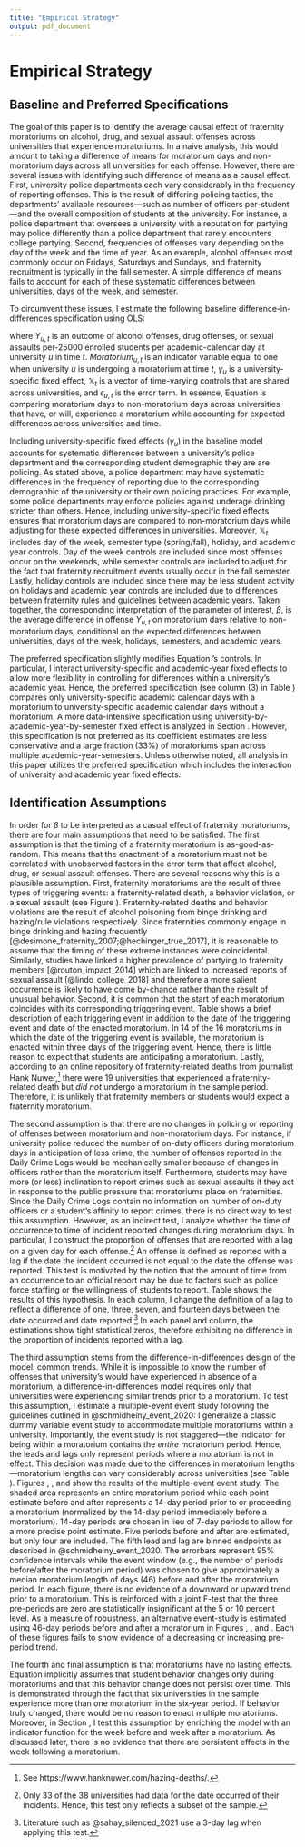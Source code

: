 ```yaml
---
title: "Empirical Strategy"
output: pdf_document
---
```


# Empirical Strategy \label{section:strategy}

## Baseline and Preferred Specifications

The goal of this paper is to identify the average causal effect of fraternity moratoriums on alcohol, drug, and sexual assault offenses across universities that experience moratoriums. In a naive analysis, this would amount to taking a difference of means for moratorium days and non-moratorium days across all universities for each offense. However, there are several issues with identifying such difference of means as a causal effect. First, university police departments each vary considerably in the frequency of reporting offenses. This is the result of differing policing tactics, the departments' available resources—such as number of officers per-student—and the overall composition of students at the university. For instance, a police department that oversees a university with a reputation for partying may police differently than a police department that rarely encounters college partying. Second, frequencies of offenses vary depending on the day of the week and the time of year. As an example, alcohol offenses most commonly occur on Fridays, Saturdays and Sundays, and fraternity recruitment is typically in the fall semester. A simple difference of means fails to account for each of these systematic differences between universities, days of the week, and semester. 

To circumvent these issues, I estimate the following baseline difference-in-differences specification using OLS:

\begin{equation}\label{main_model}
Y_{u,t} = \beta Moratorium_{u,t}  + \gamma_{u} + \lambda \mathbb{X}_{t} + \epsilon_{u,t}
\end{equation}

where $Y_{u,t}$ is an outcome of alcohol offenses, drug offenses, or sexual assaults per-25000 enrolled students per academic-calendar day at university $u$ in time $t$. $Moratorium_{u,t}$ is an indicator variable equal to one when university $u$ is undergoing a moratorium at time $t$, $\gamma_u$ is a university-specific fixed effect, $\mathbb{X}_t$ is a vector of time-varying controls that are shared across universities, and $\epsilon_{u,t}$ is the error term. In essence, Equation \ref{main_model} is comparing moratorium days to non-moratorium days across universities that have, or will, experience a moratorium while accounting for expected differences across universities and time.

Including university-specific fixed effects ($\gamma_u$) in the baseline model accounts for systematic differences between a university's police department and the corresponding student demographic they are are policing. As stated above, a police department may have systematic differences in the frequency of reporting due to the corresponding demographic of the university or their own policing practices. For example, some police departments may enforce policies against underage drinking stricter than others. Hence, including university-specific fixed effects ensures that moratorium days are compared to non-moratorium days while adjusting for these expected differences in universities. Moreover, $\mathbb{X}_{t}$ includes day of the week, semester type (spring/fall), holiday, and academic year controls. Day of the week controls are included since most offenses occur on the weekends, while semester controls are included to adjust for the fact that fraternity recruitment events usually occur in the fall semester. Lastly, holiday controls are included since there may be less student activity on holidays and academic year controls are included due to differences between fraternity rules and guidelines between academic years. Taken together, the corresponding interpretation of the parameter of interest, $\beta$, is the average difference in offense $Y_{u,t}$ on moratorium days relative to non-moratorium days, conditional on the expected differences between universities, days of the week, holidays, semesters, and academic years. 

The preferred specification slightly modifies Equation \ref{main_model}'s controls. In particular, I interact university-specific and academic-year fixed effects to allow more flexibility in controlling for differences within a university's academic year. Hence, the preferred specification (see column (3) in Table \ref{results}) compares only university-specific academic calendar days with a moratorium to university-specific academic calendar days without a moratorium. A more data-intensive specification using university-by-academic-year-by-semester fixed effect is analyzed in Section \ref{section:results}. However, this specification is not preferred as its coefficient estimates are less conservative and a large fraction (33%) of moratoriums span across multiple academic-year-semesters. Unless otherwise noted, all analysis in this paper utilizes the preferred specification which includes the interaction of university and academic year fixed effects. 

## Identification Assumptions

In order for $\beta$ to be interpreted as a casual effect of fraternity moratoriums, there are four main assumptions that need to be satisfied. The first assumption is that the timing of a fraternity moratorium is as-good-as-random. This means that the enactment of a moratorium must not be correlated with unobserved factors in the error term that affect alcohol, drug, or sexual assault offenses. There are several reasons why this is a plausible assumption. First, fraternity moratoriums are the result of three types of triggering events: a fraternity-related death, a behavior violation, or a sexual assault (see Figure \ref{trigger_plot}). Fraternity-related deaths and behavior violations are the result of alcohol poisoning from binge drinking and hazing/rule violations respectively. Since fraternities commonly engage in binge drinking and hazing frequently [@desimone_fraternity_2007;@hechinger_true_2017], it is reasonable to assume that the timing of these extreme instances were coincidental. Similarly, studies have linked a higher prevalence of partying to fraternity members [@routon_impact_2014] which are linked to increased reports of sexual assault [@lindo_college_2018] and therefore a more salient occurrence is likely to have come by-chance rather than the result of unusual behavior. Second, it is common that the start of each moratorium coincides with its corresponding triggering event. Table \ref{reasons_table} shows a brief description of each triggering event in addition to the date of the triggering event and date of the enacted moratorium. In 14 of the 16 moratoriums in which the date of the triggering event is available, the moratorium is enacted within three days of the triggering event. Hence, there is little reason to expect that students are anticipating a moratorium. Lastly, according to an online repository of fraternity-related deaths from journalist Hank Nuwer,^[See https://www.hanknuwer.com/hazing-deaths/.] there were 19 universities that experienced a fraternity-related death but *did not* undergo a moratorium in the sample period. Therefore, it is unlikely that fraternity members or students would expect a fraternity moratorium.


The second assumption is that there are no changes in policing or reporting of offenses between moratorium and non-moratorium days. For instance, if university police reduced the number of on-duty officers during moratorium days in anticipation of less crime, the number of offenses reported in the Daily Crime Logs would be mechanically smaller because of changes in officers rather than the moratorium itself. Furthermore, students may have more (or less) inclination to report crimes such as sexual assaults if they act in response to the public pressure that moratoriums place on fraternities.  Since the Daily Crime Logs contain no information on number of on-duty officers or a student's affinity to report crimes, there is no direct way to test this assumption. However, as an indirect test, I analyze whether the time of occurrence to time of incident reported changes during moratorium days. In particular, I construct the proportion of offenses that are reported with a lag on a given day for each offense.^[Only 33 of the 38 universities had data for the date occurred of their incidents. Hence, this test only reflects a subset of the sample.] An offense is defined as reported with a lag if the date the incident occurred is not equal to the date the offense was reported. This test is motivated by the notion that the amount of time from an occurrence to an official report may be due to factors such as police force staffing or the willingness of students to report. Table \ref{reporting_table} shows the results of this hypothesis. In each column, I change the definition of a lag to reflect a difference of one, three, seven, and fourteen days between the date occurred and date reported.^[Literature such as @sahay_silenced_2021 use a 3-day lag when applying this test.] In each panel and column, the estimations show tight statistical zeros, therefore exhibiting no difference in the proportion of incidents reported with a lag. 

The third assumption stems from the difference-in-differences design of the model: common trends. While it is impossible to know the number of offenses that university's would have experienced in absence of a moratorium, a difference-in-differences model requires only that universities were experiencing similar trends prior to a moratorium. To test this assumption, I estimate a multiple-event event study following the guidelines outlined in @schmidheiny_event_2020: I generalize a classic dummy variable event study to accommodate multiple moratoriums within a university. Importantly, the event study is not staggered—the indicator for being within a moratorium contains the *entire* moratorium period. Hence, the leads and lags only represent periods where a moratorium is not in effect. This decision was made due to the differences in moratorium lengths—moratorium lengths can vary considerably across universities (see Table \ref{summary_stats}). Figures \ref{es_alc}, \ref{es_drug}, and \ref{es_sex} show the results of the multiple-event event study. The shaded area represents an entire moratorium period while each point estimate before and after represents a 14-day period prior to or proceeding a moratorium (normalized by the 14-day period immediately before a moratorium). 14-day periods are chosen in lieu of 7-day periods to allow for a more precise point estimate. Five periods before and after are estimated, but only four are included. The fifth lead and lag are binned endpoints as described in @schmidheiny_event_2020. The errorbars represent 95% confidence intervals while the event window (e.g., the number of periods before/after the moratorium period) was chosen to give approximately a median moratorium length of days (46) before and after the moratorium period. In each figure, there is no evidence of a downward or upward trend prior to a moratorium. This is reinforced with a joint F-test that the three pre-periods are zero are statistically insignificant at the 5 or 10 percent level. As a measure of robustness, an alternative event-study is estimated using 46-day periods before and after a moratorium in Figures \ref{es_alc_46_g}, \ref{es_drug_46_g}, and \ref{es_sex_46_g}. Each of these figures fails to show evidence of a decreasing or increasing pre-period trend. 

The fourth and final assumption is that moratoriums have no lasting effects. Equation \ref{main_model} implicitly assumes that student behavior changes only during moratoriums and that this behavior change does not persist over time. This is demonstrated through the fact that six universities in the sample experience more than one moratorium in the six-year period. If behavior truly changed, there would be no reason to enact multiple moratoriums. Moreover, in Section \ref{section:results}, I test this assumption by enriching the model with an indicator function for the week before and week after a moratorium. As discussed later, there is no evidence that there are persistent effects in the week following a moratorium. 





